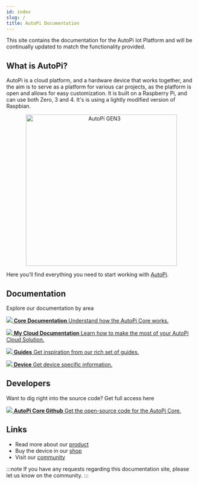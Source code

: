 ```yaml
---
id: index
slug: /
title: AutoPi Documentation
---
```



This site contains the documentation for the AutoPi Iot Platform and will be continually updated to match the functionality provided.


## What is AutoPi?

AutoPi is a cloud platform, and a hardware device that works together, and the aim is to serve as a platform for various car projects, as the platform is open and allows for easy customization.
It is built on a Raspberry Pi, and can use both Zero, 3 and 4. It's is using a lightly modified version of Raspbian.
 
<p align="center">
  <img src={useBaseUrl('img/gen3device_narrow.png')} alt="AutoPi GEN3" width="400"/>
</p>


Here you’ll find everything you need to start working with [AutoPi](https://autopi.io).

## Documentation

Explore our documentation by area

<CardGrid home>

[![](../static/img/favicon-194x194.png) **Core Documentation** Understand how the AutoPi Core works.](core/_index.md)


[![](../static/img/laptop_autopi_3_scaled.png) **My Cloud Documentation** Learn how to make the most of your AutoPi Cloud Solution.](cloud/_index.md)


[![](../static/img/guides_trans.png) **Guides** Get inspiration from our rich set of guides.](guides/_index.md)

[![](../static/img/gen3device.png) **Device** Get device specific information.](device/_index.md)

</CardGrid>

## Developers
Want to dig right into the source code? Get full access here

<CardGrid home>

[![](../static/img/github.png) **AutoPi Core Github** Get the open-source code for the AutoPi Core.](https://github.com/autopi-io/autopi-core)

</CardGrid>



## Links

  - Read more about our [product](https://autopi.io)
  - Buy the device in our [shop](https://shop.autopi.io)
  - Visit our [community](https://community.autopi.io)

:::note
If you have any requests regarding this documentation site, please let us know on the community.
:::
